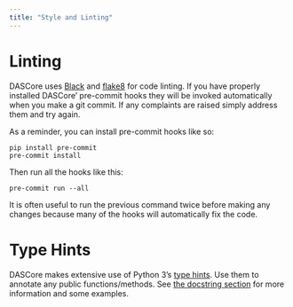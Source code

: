 ```yaml
---
title: "Style and Linting"
---
```


# Linting

DASCore uses [Black](https://github.com/ambv/black) and [flake8](http://flake8.pycqa.org/en/latest/) for code linting.
If you have properly installed DASCore' pre-commit hooks they will be invoked automatically when you make a git commit.
If any complaints are raised simply address them and try again.

As a reminder, you can install pre-commit hooks like so:

```shell
pip install pre-commit
pre-commit install
```

Then run all the hooks like this:

```shell
pre-commit run --all
```

It is often useful to run the previous command twice before making any changes because many of the hooks
will automatically fix the code.

# Type Hints

DASCore makes extensive use of Python 3's [type hints](https://docs.python.org/3/library/typing.html).
Use them to annotate any public functions/methods. See [the docstring section](documentation.qml#Doc-string)
for more information and some examples.
